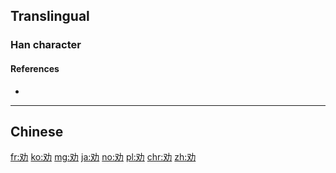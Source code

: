 ==Translingual==
{{Han simplified forms|勸|勧|劝}}

===Han character===
{{Han char|rn=19|rad=力|as=02|sn=4|four=|canj=EKS|ids=⿰又力}}

====References====
* {{Han ref|kx=0146.101|dkj=02293|hdz=10365.070|uh=529D|ud=21149}}

----

==Chinese==
{{zh-see|勸}}

[[fr:劝]]
[[ko:劝]]
[[mg:劝]]
[[ja:劝]]
[[no:劝]]
[[pl:劝]]
[[chr:劝]]
[[zh:劝]]